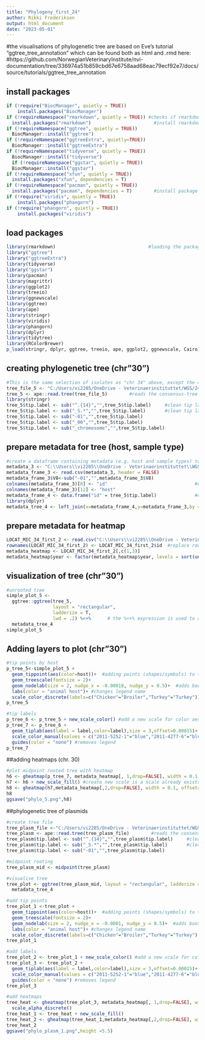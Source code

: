```yaml
---
title: "Phylogeny_first_24"
author: Rikki Frederiksen
output: html_document
date: "2023-05-01"
---
```

#the visualisations of phylogenetic tree are based on Eve's tutorial "ggtree_tree_annotation" which can be found both as html and .rmd here:
#https://github.com/NorwegianVeterinaryInstitute/nvi-documentation/tree/336974a51b859cbd67e6758aad68eac79ecf92e7/docs/source/tutorials/ggtree_tree_annotation

## install packages

```r
if (!require("BiocManager", quietly = TRUE))
    install.packages("BiocManager")
if (!requireNamespace("rmarkdown", quietly = TRUE)) #checks if rmarkdown is installed in installs if not. 
  install.packages("rmarkdown")                       #install rmarkdown
if (!requireNamespace("ggtree", quietly = TRUE))
  BiocManager::install("ggtree")
if (!requireNamespace("ggtreeExtra", quietly=TRUE))
  BiocManager::install("ggtreeExtra")
if (!requireNamespace("tidyverse", quietly = TRUE))
  BiocManager::install("tidyverse")
  if (!requireNamespace("ggstar", quietly = TRUE))
  BiocManager::install("ggstar")
if (!requireNamespace("xfun", quietly = TRUE))
  install.packages("xfun", dependencies = T)     
if (!requireNamespace("pacman", quietly = TRUE))
  install.packages("pacman", dependencies = T)        #install package manager "pacman"
if (!require("viridis", quietly = TRUE))
    install.packages("phangorn")
if (!require("phangorn", quietly = TRUE))
    install.packages("viridis")
```

## load packages

```r
library(rmarkdown)                                  #loading the package into Rstudio
library("ggtree")
library("ggtreeExtra")
library(tidyverse)
library("ggstar")
library(pacman)
library(magrittr)
library(ggplot2)
library(treeio)
library(ggnewscale)
library(ggtree)
library(ape)
library(stringr)
library(viridis)
library(phangorn)
library(dplyr)
library(tidytree)
library(RColorBrewer)
p_load(stringr, dplyr, ggtree, treeio, ape, ggplot2, ggnewscale, Cairo)  #p_load is a function in pacman for loading packages (instead of using "library"). ape is an R package with functions for reading, writing, plotting, and manipulating phylogenetic trees
```

## creating phylogenetic tree  (chr"30")

```r
#This is the same selection of isolates as "chr 34" above, except the 4 E hirae has been removed and they decreased tree resolution
tree_file_5 <- "C:/Users/vi2285/OneDrive - Veterinaerinstituttet/WGS/240426_first_24_phylogeny_chr/alppaca_core_gene_30_outgr_96/results/IQTREE_tree.phylo"
tree_5 <- ape::read.tree(tree_file_5)        #reads the consensus-tree file in newick format and puts it into an object
library(stringr)
tree_5$tip.label <- sub("^.{14}","",tree_5$tip.label)     #clean tip labels
tree_5$tip.label <- sub("_S.*","",tree_5$tip.label)       #clean tip labels some more
tree_5$tip.label <- sub("-01","",tree_5$tip.label)     
tree_5$tip.label <- sub("_00","",tree_5$tip.label)  
tree_5$tip.label <- sub("_chromosome","",tree_5$tip.label) 
```

## prepare metadata for tree (host, sample type) 

```r
#create a dataframe containing metadata (e.g. host and sample types) to be added to the phylogenetic tree
metadata_3 <- "C:\\Users\\vi2285\\OneDrive - Veterinaerinstituttet\\WGS\\Sample_info\\WGS_VRE_List_Rikki.csv"
metadata_frame_3 <- read.csv(metadata_3, header = FALSE)               #create data frame from sample list
metadata_frame_3$V8<-sub("-01","",metadata_frame_3$V8)
colnames(metadata_frame_3)[8] <- "id"                                #change name of column containing PJS id
colnames(metadata_frame_3)[12] <- "host"
metadata_frame_4 <- data.frame("id" = tree_5$tip.label)              #create vector from tip labels of the tree
library(dplyr)
metadata_tree_4 <- left_join(x=metadata_frame_4,y=metadata_frame_3,by = "id")       #make inner join of the data frame and the vector
```

## prepare metadata for heatmap 

```r
LOCAT_MIC_34_first_2 <- read.csv("C:\\Users\\vi2285\\OneDrive - Veterinaerinstituttet\\WGS\\24_first_paper\\LOCAT_MIC_34_first_2.csv",header = TRUE) 
rownames(LOCAT_MIC_34_first_2) <- LOCAT_MIC_34_first_2$id  #replace row numbers with names from id column. This is needed later
metadata_heatmap <- LOCAT_MIC_34_first_2[,c(1,3)] 
metadata_heatmap$year <- factor(metadata_heatmap$year, levels = sort(unique(metadata_heatmap$year)))
```

## visualization of tree (chr"30")

```r
#unrooted tree
simple_plot_5 <- 
  ggtree::ggtree(tree_5, 
                 layout = "rectangular", 
                 ladderize = T, 
                 lwd = .2) %<+%      # the %<+% expression is used to assign values to variables within a ggplot object
  metadata_tree_4
simple_plot_5
```

## Adding layers to plot (chr"30")

```r
#tip points by host
p_tree_5<-simple_plot_5 + 
  geom_tippoint(aes(color=host))+  #adding points (shapes/symbols) to tips with info on host
  geom_treescale(fontsize = 2)+
  geom_nodelab(size = 2, nudge_x = -0.00018, nudge_y = 0.5)+  #adds bootstrap values
  labs(color = "animal host")+ #changes legend name
  scale_color_discrete(labels=c("Chicken"="Broiler","Turkey"="Turkey"))
p_tree_5

#tip labels
p_tree_6 <- p_tree_5 + new_scale_color() #add a new scale for color aesthetics as there is already an color aesthetics. 
p_tree_7 <- p_tree_6 + 
  geom_tiplab(aes(label = label,color=label),size = 3,offset=0.00015)+   #adding tip labels. "offset" is the distance between tiplabel and tree.
  scale_color_manual(values = c("2011-5252-1"="blue","2011-4277-6"="blue","2009-1808-4"="blue","2011-3991-4"="blue","2011-8174-2"="blue","2011-8174-2"="blue"))+ #manually set color for specific labels. 
  guides(color = "none") #removes legend
p_tree_7
```

##adding heatmaps (chr. 30) 

```r
#plot midpoint rooted tree with heatmap
h6 <- gheatmap(p_tree_7, metadata_heatmap[, 1,drop=FALSE], width = 0.1, offset=0.001, legend_title = "year") #appends a heatmap of a matrix to the right side of a phylogenetic tree. "offset" is the distance between tree and heatmap (increase for bigger distance). "colnames_angle" changes the angle of the heatmap legend. "width" is the width of the heatmap. "color" is the color of the heatmap grid. "font.size" is the font of the legend. "hjust" is the horizontal (height) location of the legend. Breaks are scale limits. "values" are the aesthetic values to map data values to. Scale_alpha_discrete changes the scale from continuous years to discrete years.  
h7 <- h6 + new_scale_fill() #create new scale is a scale already exists.  
h8 <- gheatmap(h7,metadata_heatmap[,2,drop=FALSE], width = 0.1, offset=0.002, legend_title = "region")
h8
ggsave("phylo_5.png",h8)
```
##phylogenetic tree of plasmids  

```r
#create tree file
tree_plasm_file <-"C:/Users/vi2285/OneDrive - Veterinaerinstituttet/WGS/240426_first_24_phylogeny_plasm/alppaca_snippy_34_2/results/IQTREE_tree.phylo"
tree_plasm <- ape::read.tree(tree_plasm_file)        #reads the consensus-tree file in newick format and puts it into an object
tree_plasm$tip.label <- sub("^.{14}","",tree_plasm$tip.label)     #clean tip labels
tree_plasm$tip.label <- sub("_S.*","",tree_plasm$tip.label)       #clean tip labels some more
tree_plasm$tip.label <- sub("-01","",tree_plasm$tip.label)   

#midpoint rooting
tree_plasm_mid <- midpoint(tree_plasm)

#visualise tree
tree_plot <- ggtree(tree_plasm_mid, layout = "rectangular", ladderize = T, lwd = .2) %<+% # the %<+% expression is used to assign values to variables within a ggplot object
  metadata_tree_4

#add tip points
tree_plot_1 <-tree_plot +
  geom_tippoint(aes(color=host))+  #adding points (shapes/symbols) to tips with info on host
  geom_treescale(fontsize = 2)+
  geom_nodelab(size = 2, nudge_x = -0.0001, nudge_y = 0.5)+  #adds bootstrap values
  labs(color = "animal host")+ #changes legend name
  scale_color_discrete(labels=c("Chicken"="Broiler","Turkey"="Turkey"),breaks=c("Chicken","Turkey")) #labels changes label name and labels present in legend. 
tree_plot_1

#add labels
tree_plot_2 <- tree_plot_1 + new_scale_color() #add a new scale for color aesthetics as there is already an color aesthetics. 
tree_plot_3 <- tree_plot_2 + 
  geom_tiplab(aes(label = label,color=label),size = 3,offset=0.00015)+   #adding tip labels. "offset" is the distance between tiplabel and tree.
  scale_color_manual(values = c("2011-5252-1"="blue","2011-4277-6"="blue","2009-1808-4"="blue","2011-3991-4"="blue","2011-8174-2"="blue","2011-8174-2"="blue"))+ #manually set color for specific labels. 
  guides(color = "none") #removes legend
tree_plot_3

#add heatmaps 
tree_heat <- gheatmap(tree_plot_3, metadata_heatmap[, 1,drop=FALSE], width = 0.1, offset=0.001, legend_title = "year")+
  scale_alpha_discrete()
tree_heat_1 <- tree_heat + new_scale_fill()
tree_heat_2 <- gheatmap(tree_heat_1,metadata_heatmap[,2,drop=FALSE], width = 0.1, offset=0.002, legend_title = "region")
tree_heat_2
ggsave("phylo_plasm_1.png",height =5.5)
```

